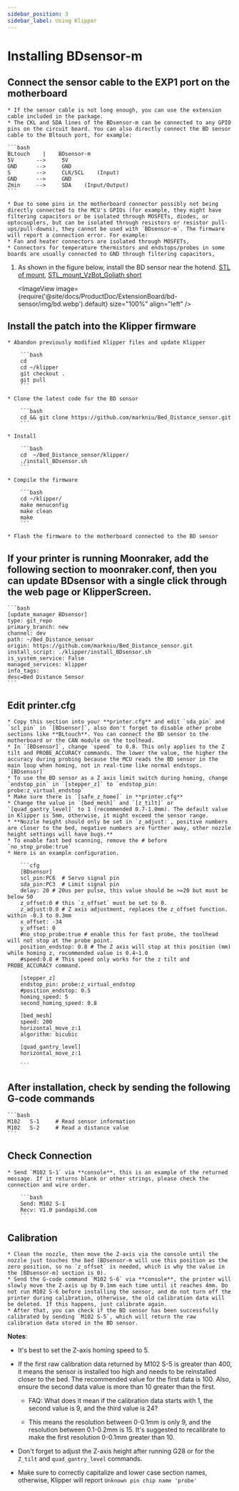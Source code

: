 ```yaml
---
sidebar_position: 3
sidebar_label: Using Klipper
---
```






# Installing **BDsensor-m**

## Connect the sensor cable to the EXP1 port on the motherboard
    * If the sensor cable is not long enough, you can use the extension cable included in the package.
    * The CKL and SDA lines of the BDsensor-m can be connected to any GPIO pins on the circuit board. You can also directly connect the BD sensor cable to the Bltouch port, for example:

    ```bash
    BLtouch    |    BDsensor-m
    5V       -->     5V
    GND      -->     GND
    S        -->     CLK/SCL    (Input)
    GND      -->     GND
    Zmin     -->     SDA    (Input/Output) 
    ```

    * Due to some pins in the motherboard connector possibly not being directly connected to the MCU's GPIOs (for example, they might have filtering capacitors or be isolated through MOSFETs, diodes, or optocouplers, but can be isolated through resistors or resistor pull-ups/pull-downs), they cannot be used with `BDsensor-m`. The firmware will report a connection error. For example:
    * Fan and heater connectors are isolated through MOSFETs,
    * Connectors for temperature thermistors and endstops/probes in some boards are usually connected to GND through filtering capacitors,

1. As shown in the figure below, install the BD sensor near the hotend. [STL of mount](https://www.thingiverse.com/thing:6098131), [STL_mount_VzBot_Goliath short](https://discord.com/channels/829828765512106054/1163237892957671424)

    <ImageView image={require('@site/docs/ProductDoc/ExtensionBoard/bd-sensor/img/bd.webp').default} size="100%" align="left" />


## Install the patch into the Klipper firmware

    * Abandon previously modified Klipper files and update Klipper

        ```bash
        cd
        cd ~/klipper
        git checkout .
        git pull
        ```

    * Clone the latest code for the BD sensor

        ```bash
        cd && git clone https://github.com/markniu/Bed_Distance_sensor.git
        ```

    * Install

        ```bash
        cd  ~/Bed_Distance_sensor/klipper/
        ./install_BDsensor.sh
        ```

    * Compile the firmware

        ```bash
        cd ~/klipper/
        make menuconfig
        make clean
        make
        ```

    * Flash the firmware to the motherboard connected to the BD sensor

## If your printer is running Moonraker, add the following section to moonraker.conf, then you can update BDsensor with a single click through the web page or KlipperScreen.

    ```bash
    [update_manager BDsensor]
    type: git_repo
    primary_branch: new
    channel: dev
    path: ~/Bed_Distance_sensor
    origin: https://github.com/markniu/Bed_Distance_sensor.git
    install_script: ./klipper/install_BDsensor.sh
    is_system_service: False
    managed_services: klipper
    info_tags:
    desc=Bed Distance Sensor
    ```

## Edit printer.cfg

    * Copy this section into your **printer.cfg** and edit `sda_pin` and `scl_pin` in `[BDsensor]`, also don't forget to disable other probe sections like **BLtouch**. You can connect the BD sensor to the motherboard or the CAN module on the toolhead.
    * In `[BDsensor]`, change `speed` to 0.8. This only applies to the Z tilt and PROBE_ACCURACY commands. The lower the value, the higher the accuracy during probing because the MCU reads the BD sensor in the main loop when homing, not in real-time like normal endstops. `[BDsensor]`
    * To use the BD sensor as a Z axis limit switch during homing, change `endstop_pin` in `[stepper_z]` to `endstop_pin: probe:z_virtual_endstop`
    * Make sure there is `[safe_z_home]` in **printer.cfg**
    * Change the value in `[bed_mesh]` and `[z_tilt]` or `[quad_gantry_level]` to 1 (recommended 0.7-1.0mm). The default value in Klipper is 5mm, otherwise, it might exceed the sensor range.
    * **Nozzle height should only be set in `z_adjust:`, positive numbers are closer to the bed, negative numbers are further away, other nozzle height settings will have bugs.**
    * To enable fast bed scanning, remove the # before `no_stop_probe:true`
    * Here is an example configuration.

        ```cfg
        [BDsensor] 
        scl_pin:PC6  # Servo signal pin
        sda_pin:PC3  # Limit signal pin
        delay: 20 # 20us per pulse, this value should be >=20 but must be below 50
        z_offset:0 # this `z_offset` must be set to 0. 
        z_adjust:0.0 # Z axis adjustment, replaces the z_offset function. within -0.3 to 0.3mm
        x_offset: -34
        y_offset: 0
        #no_stop_probe:true # enable this for fast probe, the toolhead will not stop at the probe point.
        position_endstop: 0.8 # The Z axis will stop at this position (mm) while homing z, recommended value is 0.4~1.0
        #speed:0.8 # This speed only works for the z tilt and PROBE_ACCURACY command.

        [stepper_z]
        endstop_pin: probe:z_virtual_endstop 
        #position_endstop: 0.5
        homing_speed: 5
        second_homing_speed: 0.8

        [bed_mesh]
        speed: 200
        horizontal_move_z:1
        algorithm: bicubic

        [quad_gantry_level]
        horizontal_move_z:1

        ```

## After installation, check by sending the following G-code commands

    ```bash
    M102   S-1     # Read sensor information
    M102   S-2     # Read a distance value
    ```

## Check Connection

    * Send `M102 S-1` via **console**, this is an example of the returned message. If it returns blank or other strings, please check the connection and wire order.

        ```bash
        Send: M102 S-1
        Recv: V1.0 pandapi3d.com
        ```

## Calibration

    * Clean the nozzle, then move the Z-axis via the console until the nozzle just touches the bed (BDsensor-m will use this position as the zero position, so no `z_offset` is needed, which is why the value in the [BDsensor-m] section is 0).
    * Send the G-code command `M102 S-6` via **console**, the printer will slowly move the Z-axis up by 0.1mm each time until it reaches 4mm. Do not run M102 S-6 before installing the sensor, and do not turn off the printer during calibration, otherwise, the old calibration data will be deleted. If this happens, just calibrate again.
    * After that, you can check if the BD sensor has been successfully calibrated by sending `M102 S-5`, which will return the raw calibration data stored in the BD sensor.

**Notes**:

* It's best to set the Z-axis homing speed to 5.

* If the first raw calibration data returned by M102 S-5 is greater than 400, it means the sensor is installed too high and needs to be reinstalled closer to the bed. The recommended value for the first data is 100. Also, ensure the second data value is more than 10 greater than the first.

  * FAQ: What does it mean if the calibration data starts with 1, the second value is 9, and the third value is 24?

  * This means the resolution between 0-0.1mm is only 9, and the resolution between 0.1-0.2mm is 15. It's suggested to recalibrate to make the first resolution 0-0.1mm greater than 10.

* Don't forget to adjust the Z-axis height after running G28 or for the `Z_tilt` and `quad_gantry_level` commands.

* Make sure to correctly capitalize and lower case section names, otherwise, Klipper will report `Unknown pin chip name 'probe'`